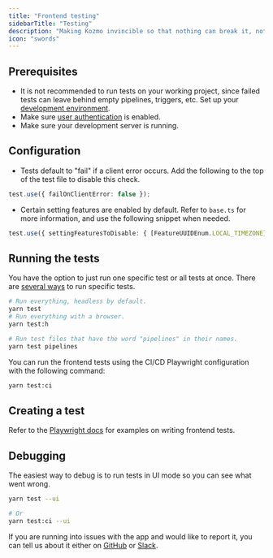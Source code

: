 ```yaml
---
title: "Frontend testing"
sidebarTitle: "Testing"
description: "Making Kozmo invincible so that nothing can break it, not even itself."
icon: "swords"
---
```


## Prerequisites

- It is not recommended to run tests on your working project, since failed tests can leave behind
empty pipelines, triggers, etc. Set up your
[development environment](https://docs.kozmo.ai/contributing/development-environment).
- Make sure [user authentication](https://docs.kozmo.ai/production/authentication/overview) is enabled.
- Make sure your development server is running.

## Configuration

- Tests default to "fail" if a client error occurs. Add the following to the top of the test file to disable this check.

```ts
test.use({ failOnClientError: false });
```

- Certain setting features are enabled by default. Refer to `base.ts` for more information, and use the following snippet when needed.

```ts
test.use({ settingFeaturesToDisable: { [FeatureUUIDEnum.LOCAL_TIMEZONE]: true } });
```

## Running the tests

You have the option to just run one specific test or all tests at once. There are
[several ways](https://playwright.dev/docs/running-tests) to run specific tests.

```bash
# Run everything, headless by default.
yarn test
# Run everything with a browser.
yarn test:h

# Run test files that have the word "pipelines" in their names.
yarn test pipelines
```

You can run the frontend tests using the CI/CD Playwright configuration with the following command:
```bash
yarn test:ci
```

## Creating a test

Refer to the [Playwright docs](https://playwright.dev/docs/writing-tests) for examples on writing frontend tests.

## Debugging

The easiest way to debug is to run tests in UI mode so you can see what went wrong.

```bash
yarn test --ui

# Or
yarn test:ci --ui
```

If you are running into issues with the app and would like to report it, you can tell us about it either on [GitHub](https://github.com/kozmoai/kozmoai/issues/new/choose) or [Slack](https://www.kozmo.ai/chat).

